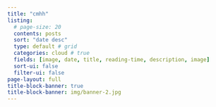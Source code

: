 ```yaml
---
title: "cmhh"
listing:
  # page-size: 20
  contents: posts
  sort: "date desc"
  type: default # grid 
  categories: cloud # true
  fields: [image, date, title, reading-time, description, image]
  sort-ui: false
  filter-ui: false
page-layout: full
title-block-banner: true
title-block-banner: img/banner-2.jpg
---
```



